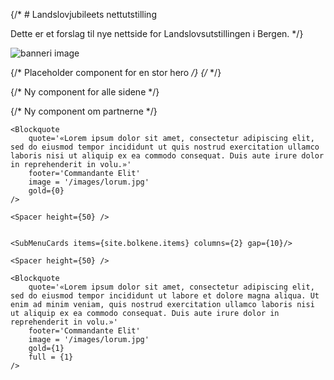 

<style global jsx>{`
.nextra-sidebar-container, nav.nextra-toc { display: none !important }  
 .nx-max-w-6xl {max-width: 100vw !important; width: 100% !important}
.nx-max-w-[90rem] .nx-w-full, main {width: 100vw !important; max-width: 100vw !important }`}</style>


{/* # Landslovjubileets nettutstilling
 
Dette er et forslag til nye nettside for Landslovsutstillingen i Bergen. */}

<Image
    src='/images/landslovbanner.jpg'
    alt='banneri image'
    width={3500}
    height={1600}
    className="object-cover" 
/>

{/* Placeholder component for en stor hero */}
{/* <Hero title='Jubileumsutstillingen' description='Bryggens Museum' image='/images/landslovbanner.jpg' />
*/}

{/* Ny component for alle sidene */}

{/* Ny component om partnerne */}

<Container>
<Spacer  height={50} />

    <Blockquote
        quote='«Lorem ipsum dolor sit amet, consectetur adipiscing elit, sed do eiusmod tempor incididunt ut quis nostrud exercitation ullamco laboris nisi ut aliquip ex ea commodo consequat. Duis aute irure dolor in reprehenderit in volu.»'
        footer='Commandante Elit'
        image = '/images/lorum.jpg'
        gold={0} 
    />
    
    <Spacer height={50} />

 
    <SubMenuCards items={site.bolkene.items} columns={2} gap={10}/>

    <Spacer height={50} />
 
    <Blockquote
        quote='«Lorem ipsum dolor sit amet, consectetur adipiscing elit, sed do eiusmod tempor incididunt ut labore et dolore magna aliqua. Ut enim ad minim veniam, quis nostrud exercitation ullamco laboris nisi ut aliquip ex ea commodo consequat. Duis aute irure dolor in reprehenderit in volu.»'
        footer='Commandante Elit'
        image = '/images/lorum.jpg' 
        gold={1}
        full = {1}
    />

</Container>

 


 